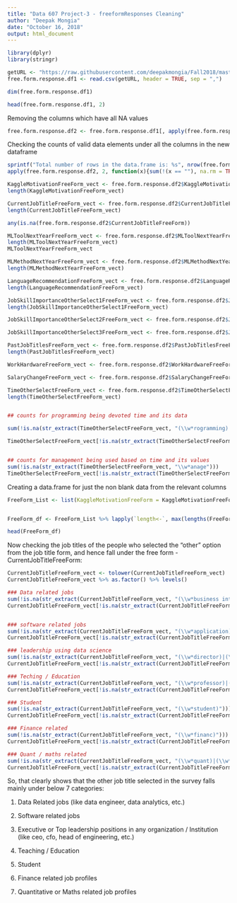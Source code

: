 ```yaml
---
title: "Data 607 Project-3 - freeformResponses Cleaning"
author: "Deepak Mongia"
date: "October 16, 2018"
output: html_document
---
```

  
```r
library(dplyr)
library(stringr)
```

```r
getURL <- "https://raw.githubusercontent.com/deepakmongia/Fall2018/master/Data-607-Project3/freeformResponses.csv"
free.form.response.df1 <- read.csv(getURL, header = TRUE, sep = ",")

dim(free.form.response.df1)

head(free.form.response.df1, 2)
```

Removing the columns which have all NA values
```r
free.form.response.df2 <- free.form.response.df1[, apply(free.form.response.df1, 2, function(x){any(!is.na(x))})]
```

Checking the counts of valid data elements under all the columns in the new dataframe
```r
sprintf("Total number of rows in the data.frame is: %s", nrow(free.form.response.df2))
apply(free.form.response.df2, 2, function(x){sum(!(x == ""), na.rm = TRUE)})
```

```r
KaggleMotivationFreeForm_vect <- free.form.response.df2$KaggleMotivationFreeForm[free.form.response.df2$KaggleMotivationFreeForm != ""]
length(KaggleMotivationFreeForm_vect)

CurrentJobTitleFreeForm_vect <- free.form.response.df2$CurrentJobTitleFreeForm[free.form.response.df2$CurrentJobTitleFreeForm != ""]
length(CurrentJobTitleFreeForm_vect)

any(is.na(free.form.response.df2$CurrentJobTitleFreeForm))

MLToolNextYearFreeForm_vect <- free.form.response.df2$MLToolNextYearFreeForm[free.form.response.df2$MLToolNextYearFreeForm != ""]
length(MLToolNextYearFreeForm_vect)
MLToolNextYearFreeForm_vect

MLMethodNextYearFreeForm_vect <- free.form.response.df2$MLMethodNextYearFreeForm[free.form.response.df2$MLMethodNextYearFreeForm != ""]
length(MLMethodNextYearFreeForm_vect)

LanguageRecommendationFreeForm_vect <- free.form.response.df2$LanguageRecommendationFreeForm[free.form.response.df2$LanguageRecommendationFreeForm != ""]
length(LanguageRecommendationFreeForm_vect)

JobSkillImportanceOtherSelect1FreeForm_vect <- free.form.response.df2$JobSkillImportanceOtherSelect1FreeForm[free.form.response.df2$JobSkillImportanceOtherSelect1FreeForm != ""]
length(JobSkillImportanceOtherSelect1FreeForm_vect)

JobSkillImportanceOtherSelect2FreeForm_vect <- free.form.response.df2$JobSkillImportanceOtherSelect2FreeForm[free.form.response.df2$JobSkillImportanceOtherSelect2FreeForm != ""]

JobSkillImportanceOtherSelect3FreeForm_vect <- free.form.response.df2$JobSkillImportanceOtherSelect3FreeForm[free.form.response.df2$JobSkillImportanceOtherSelect3FreeForm != ""]

PastJobTitlesFreeForm_vect <- free.form.response.df2$PastJobTitlesFreeForm[free.form.response.df2$PastJobTitlesFreeForm != ""]
length(PastJobTitlesFreeForm_vect)

WorkHardwareFreeForm_vect <- free.form.response.df2$WorkHardwareFreeForm[free.form.response.df2$WorkHardwareFreeForm != ""]

SalaryChangeFreeForm_vect <- free.form.response.df2$SalaryChangeFreeForm[free.form.response.df2$SalaryChangeFreeForm != ""]

TimeOtherSelectFreeForm_vect <- free.form.response.df2$TimeOtherSelectFreeForm[free.form.response.df2$TimeOtherSelectFreeForm != ""]
length(TimeOtherSelectFreeForm_vect)


## counts for programming being devoted time and its data

sum(!is.na(str_extract(TimeOtherSelectFreeForm_vect, "(\\w*rogramming)|(\\w*oftware)|(\\w*lgorithm)|(\\w*coding)|(\\w*Coding)|(\\w*development)")))

TimeOtherSelectFreeForm_vect[!is.na(str_extract(TimeOtherSelectFreeForm_vect, "(\\w*rogramming)|(\\w*oftware)|(\\w*lgorithm)|(\\w*Coding)|(\\w*development)"))]


## counts for management being used based on time and its values
sum(!is.na(str_extract(TimeOtherSelectFreeForm_vect, "\\w*anage")))
TimeOtherSelectFreeForm_vect[!is.na(str_extract(TimeOtherSelectFreeForm_vect, "\\w*anage"))]


```


Creating a data.frame for just the non blank data from the relevant columns
```r
FreeForm_List <- list(KaggleMotivationFreeForm = KaggleMotivationFreeForm_vect, CurrentJobTitleFreeForm = CurrentJobTitleFreeForm_vect, MLToolNextYearFreeForm = MLToolNextYearFreeForm_vect, MLMethodNextYearFreeForm = MLMethodNextYearFreeForm_vect, LanguageRecommendationFreeForm = LanguageRecommendationFreeForm_vect, JobSkillImportanceOtherSelect1FreeForm = JobSkillImportanceOtherSelect1FreeForm_vect, JobSkillImportanceOtherSelect2FreeForm = JobSkillImportanceOtherSelect2FreeForm_vect, JobSkillImportanceOtherSelect3FreeForm = JobSkillImportanceOtherSelect3FreeForm_vect, PastJobTitlesFreeForm = PastJobTitlesFreeForm_vect, WorkHardwareFreeForm = WorkHardwareFreeForm_vect, SalaryChangeFreeForm = SalaryChangeFreeForm_vect, TimeOtherSelectFreeForm = TimeOtherSelectFreeForm_vect)


FreeForm_df <- FreeForm_List %>% lapply(`length<-`, max(lengths(FreeForm_List))) %>% as.data.frame()

head(FreeForm_df)


```


Now checking the job titles of the people who selected the "other" option from the job title form, and hence fall under the free form - CurrentJobTitleFreeForm:
```r
CurrentJobTitleFreeForm_vect <- tolower(CurrentJobTitleFreeForm_vect)
CurrentJobTitleFreeForm_vect %>% as.factor() %>% levels()

### Data related jobs
sum(!is.na(str_extract(CurrentJobTitleFreeForm_vect, "(\\w*business intelligence)|(\\w*bi)|(\\w*data)|(\\w*analyst)|(\\w*big data)|(\\w*dba)")))
CurrentJobTitleFreeForm_vect[!is.na(str_extract(CurrentJobTitleFreeForm_vect, "(\\w*business intelligence)|(\\w*bi)|(\\w*data)|(\\w*analyst)|(\\w*big data)|(\\w*dba)"))]


### software related jobs
sum(!is.na(str_extract(CurrentJobTitleFreeForm_vect, "(\\w*application)|(\\w*computer)|(\\w*software)|(^it)")))
CurrentJobTitleFreeForm_vect[!is.na(str_extract(CurrentJobTitleFreeForm_vect, "(\\w*application)|(\\w*computer)|(\\w*software)|(^it)"))]

### leadership using data science
sum(!is.na(str_extract(CurrentJobTitleFreeForm_vect, "(\\w*director)|(\\w*cto)|(\\w*ceo)|(\\w*cfo)|(\\w*chief)|(\\w*vp)|(\\w*head of)")))
CurrentJobTitleFreeForm_vect[!is.na(str_extract(CurrentJobTitleFreeForm_vect, "(\\w*director)|(\\w*cto)|(\\w*ceo)|(\\w*cfo)|(\\w*chief)|(\\w*vp)|(\\w*head of)"))]

### Teching / Education
sum(!is.na(str_extract(CurrentJobTitleFreeForm_vect, "(\\w*professor)|(\\w*teach)|(\\w*educat)|(\\w*faculty)")))
CurrentJobTitleFreeForm_vect[!is.na(str_extract(CurrentJobTitleFreeForm_vect, "(\\w*professor)|(\\w*teach)|(\\w*educat)|(\\w*faculty)"))]

### Student
sum(!is.na(str_extract(CurrentJobTitleFreeForm_vect, "(\\w*student)")))
CurrentJobTitleFreeForm_vect[!is.na(str_extract(CurrentJobTitleFreeForm_vect, "(\\w*student)"))]

### Finance related
sum(!is.na(str_extract(CurrentJobTitleFreeForm_vect, "(\\w*financ)")))
CurrentJobTitleFreeForm_vect[!is.na(str_extract(CurrentJobTitleFreeForm_vect, "(\\w*financ)"))]

### Quant / maths related
sum(!is.na(str_extract(CurrentJobTitleFreeForm_vect, "(\\w*quant)|(\\w*math)")))
CurrentJobTitleFreeForm_vect[!is.na(str_extract(CurrentJobTitleFreeForm_vect, "(\\w*quant)|(\\w*math)"))]

```

So, that clearly shows that the other job title selected in the survey falls mainly under below 7 categories:

1) Data Related jobs (like data engineer, data analytics, etc.)

2) Software related jobs

3) Executive or Top leadership positions in any organization / Institution (like ceo, cfo, head of engineering, etc.)

4) Teaching / Education

5) Student

6) Finance related job profiles

7) Quantitative or Maths related job profiles
